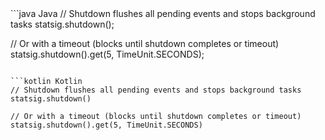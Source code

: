 <CodeGroup>
```java Java
// Shutdown flushes all pending events and stops background tasks
statsig.shutdown();

// Or with a timeout (blocks until shutdown completes or timeout)
statsig.shutdown().get(5, TimeUnit.SECONDS);
```

```kotlin Kotlin
// Shutdown flushes all pending events and stops background tasks
statsig.shutdown()

// Or with a timeout (blocks until shutdown completes or timeout)
statsig.shutdown().get(5, TimeUnit.SECONDS)
```
</CodeGroup>

